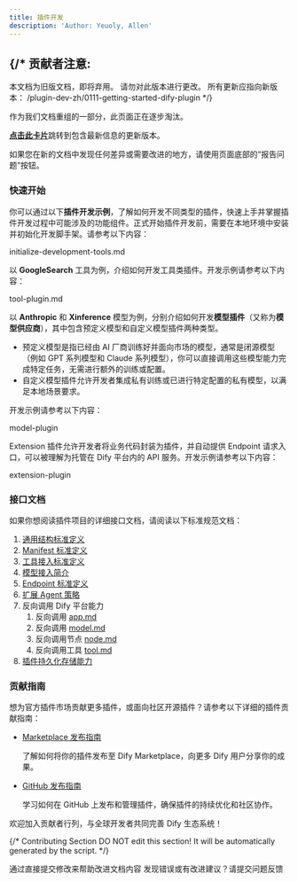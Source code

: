 ```yaml
---
title: 插件开发
description: 'Author: Yeuoly, Allen'
---
```




{/* 
  贡献者注意:
  ----------------
  本文档为旧版文档，即将弃用。
  请勿对此版本进行更改。
  所有更新应指向新版本：
  /plugin-dev-zh/0111-getting-started-dify-plugin
*/}

<Card title="本文档即将弃用" icon="circle-exclamation" href="/plugin-dev-zh/0111-getting-started-dify-plugin">
  <p>作为我们文档重组的一部分，此页面正在逐步淘汰。</p>
  
  <p><u><b>点击此卡片</b></u>跳转到包含最新信息的更新版本。</p>
  
  <p>如果您在新的文档中发现任何差异或需要改进的地方，请使用页面底部的“报告问题”按钮。</p>
</Card>

### 快速开始

你可以通过以下**插件开发示例**，了解如何开发不同类型的插件，快速上手并掌握插件开发过程中可能涉及的功能组件。正式开始插件开发前，需要在本地环境中安装并初始化开发脚手架。请参考以下内容：

<Card title="安装插件开发工具" icon="link" href="./initialize-development-tools">
  initialize-development-tools.md
</Card>

以 **GoogleSearch** 工具为例，介绍如何开发工具类插件。开发示例请参考以下内容：

<Card title="工具插件" icon="link" href="tool-plugin">
  tool-plugin.md
</Card>

以 **Anthropic** 和 **Xinference** 模型为例，分别介绍如何开发**模型插件**（又称为**模型供应商**），其中包含预定义模型和自定义模型插件两种类型。

* 预定义模型是指已经由 AI 厂商训练好并面向市场的模型，通常是闭源模型（例如 GPT 系列模型和 Claude 系列模型），你可以直接调用这些模型能力完成特定任务，无需进行额外的训练或配置。
* 自定义模型插件允许开发者集成私有训练或已进行特定配置的私有模型，以满足本地场景要求。

开发示例请参考以下内容：

<Card title="模型插件" icon="link" href="model-plugin/README">
  model-plugin
</Card>

Extension 插件允许开发者将业务代码封装为插件，并自动提供 Endpoint 请求入口，可以被理解为托管在 Dify 平台内的 API 服务。开发示例请参考以下内容：

<Card title="扩展插件" icon="link" href="extension-plugin">
  extension-plugin
</Card>

### 接口文档

如果你想阅读插件项目的详细接口文档，请阅读以下标准规范文档：

1. [通用结构标准定义](../../schema-definition/general-specifications)
2. [Manifest 标准定义](../../schema-definition/manifest)
3. [工具接入标准定义](../../schema-definition/tool)
4. [模型接入简介](../../schema-definition/model/)
5. [Endpoint 标准定义](../../schema-definition/endpoint)
6. [扩展 Agent 策略](../../schema-definition/agent)
7. 反向调用 Dify 平台能力
   1. 反向调用 [app.md](../../schema-definition/reverse-invocation-of-the-dify-service/app)
   2. 反向调用 [model.md](../../schema-definition/reverse-invocation-of-the-dify-service/model)
   3. 反向调用节点 [node.md](../../schema-definition/reverse-invocation-of-the-dify-service/node)
   4. 反向调用工具 [tool.md](../../schema-definition/reverse-invocation-of-the-dify-service/tool)
8. [插件持久化存储能力](../../schema-definition/persistent-storage)

### 贡献指南

想为官方插件市场贡献更多插件，或面向社区开源插件？请参考以下详细的插件贡献指南：

*   [Marketplace 发布指南](../../publish-plugins/publish-to-dify-marketplace/)

    了解如何将你的插件发布至 Dify Marketplace，向更多 Dify 用户分享你的成果。
*   [GitHub 发布指南](../../publish-plugins/publish-plugin-on-personal-github-repo)

    学习如何在 GitHub 上发布和管理插件，确保插件的持续优化和社区协作。

欢迎加入贡献者行列，与全球开发者共同完善 Dify 生态系统！

{/*
Contributing Section
DO NOT edit this section!
It will be automatically generated by the script.
*/}

<CardGroup cols="2">
    <Card
        title="编辑此页面"
        icon="pen-to-square"
        href="https://github.com/langgenius/dify-docs-mintlify/edit/main/zh-hans/plugins/quick-start/develop-plugins/README.mdx"
    >
        通过直接提交修改来帮助改进文档内容
    </Card>
    <Card
        title="提交问题"
        icon="github"
        href="https://github.com/langgenius/dify-docs-mintlify/issues/new?title=文档问题%3A%20&body=%23%23%20问题描述%0A%3C%21--%20请简要描述您发现的问题%20--%3E%0A%0A%23%23%20页面链接%0Ahttps%3A%2F%2Fgithub.com%2Flanggenius%2Fdify-docs-mintlify%2Fblob%2Fmain%2Fzh-hans/plugins/quick-start/develop-plugins%2FREADME.mdx%0A%0A%23%23%20建议修改%0A%3C%21--%20如果有具体的修改建议，请在此说明%20--%3E%0A%0A%3C%21--%20感谢您对文档质量的关注！%20--%3E"
    >
        发现错误或有改进建议？请提交问题反馈
    </Card>
</CardGroup>
